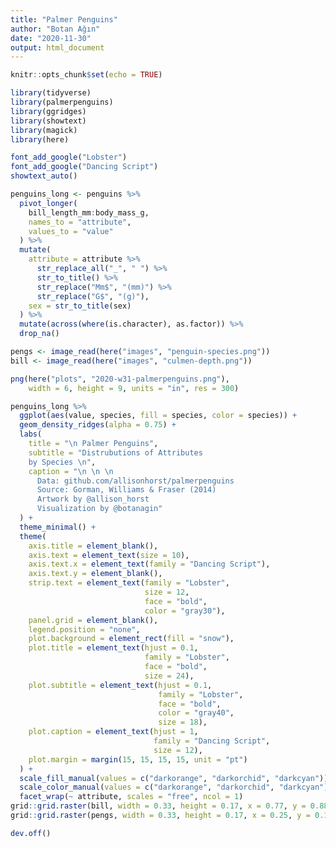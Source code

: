 ```yaml
---
title: "Palmer Penguins"
author: "Botan Ağın"
date: "2020-11-30"
output: html_document
---
```


```r
knitr::opts_chunk$set(echo = TRUE)
```

```r
library(tidyverse)
library(palmerpenguins)
library(ggridges)
library(showtext)
library(magick)
library(here)
```

```r
font_add_google("Lobster")
font_add_google("Dancing Script")
showtext_auto()
```

```r
penguins_long <- penguins %>% 
  pivot_longer(
    bill_length_mm:body_mass_g, 
    names_to = "attribute", 
    values_to = "value"
  ) %>% 
  mutate(
    attribute = attribute %>% 
      str_replace_all("_", " ") %>% 
      str_to_title() %>% 
      str_replace("Mm$", "(mm)") %>% 
      str_replace("G$", "(g)"),
    sex = str_to_title(sex)
  ) %>% 
  mutate(across(where(is.character), as.factor)) %>% 
  drop_na()
```

```r
pengs <- image_read(here("images", "penguin-species.png"))
bill <- image_read(here("images", "culmen-depth.png"))
```

```r
png(here("plots", "2020-w31-palmerpenguins.png"), 
    width = 6, height = 9, units = "in", res = 300)

penguins_long %>% 
  ggplot(aes(value, species, fill = species, color = species)) +
  geom_density_ridges(alpha = 0.75) + 
  labs(
    title = "\n Palmer Penguins",
    subtitle = "Distrubutions of Attributes 
    by Species \n",
    caption = "\n \n \n
      Data: github.com/allisonhorst/palmerpenguins
      Source: Gorman, Williams & Fraser (2014)
      Artwork by @allison_horst
      Visualization by @botanagin"
  ) + 
  theme_minimal() + 
  theme(
    axis.title = element_blank(),
    axis.text = element_text(size = 10),
    axis.text.x = element_text(family = "Dancing Script"),
    axis.text.y = element_blank(),
    strip.text = element_text(family = "Lobster", 
                              size = 12,
                              face = "bold",
                              color = "gray30"),
    panel.grid = element_blank(),
    legend.position = "none",
    plot.background = element_rect(fill = "snow"),
    plot.title = element_text(hjust = 0.1,
                              family = "Lobster",
                              face = "bold",
                              size = 24),
    plot.subtitle = element_text(hjust = 0.1, 
                                 family = "Lobster",
                                 face = "bold",
                                 color = "gray40",
                                 size = 18),
    plot.caption = element_text(hjust = 1, 
                                family = "Dancing Script", 
                                size = 12),
    plot.margin = margin(15, 15, 15, 15, unit = "pt")
  ) +
  scale_fill_manual(values = c("darkorange", "darkorchid", "darkcyan")) + 
  scale_color_manual(values = c("darkorange", "darkorchid", "darkcyan")) +
  facet_wrap(~ attribute, scales = "free", ncol = 1) 
grid::grid.raster(bill, width = 0.33, height = 0.17, x = 0.77, y = 0.88)
grid::grid.raster(pengs, width = 0.33, height = 0.17, x = 0.25, y = 0.1)

dev.off()
```